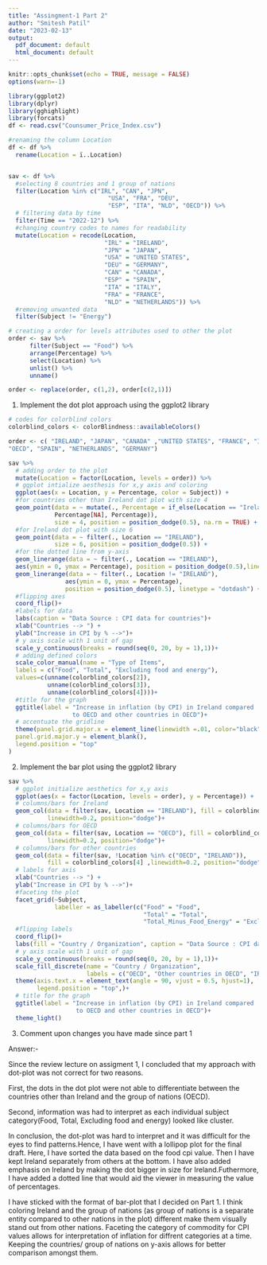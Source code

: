 ```yaml
---
title: "Assingment-1 Part 2"
author: "Smitesh Patil"
date: "2023-02-13"
output:
  pdf_document: default
  html_document: default
---
```


```r
knitr::opts_chunk$set(echo = TRUE, message = FALSE)
options(warn=-1)
```


```r
library(ggplot2)
library(dplyr)
library(gghighlight)
library(forcats)
df <- read.csv("Counsumer_Price_Index.csv")

#renaming the column Location
df <- df %>%
  rename(Location = ï..Location)


sav <- df %>%
  #selecting 8 countries and 1 group of nations 
  filter(Location %in% c("IRL", "CAN", "JPN",
                            "USA", "FRA", "DEU",
                            "ESP", "ITA", "NLD", "OECD")) %>%
  # filtering data by time
  filter(Time == "2022-12") %>%
  #changing country codes to names for readability
  mutate(Location = recode(Location, 
                           "IRL" = "IRELAND",
                           "JPN" = "JAPAN",
                           "USA" = "UNITED STATES",
                           "DEU" = "GERMANY",
                           "CAN" = "CANADA",
                           "ESP" = "SPAIN",
                           "ITA" = "ITALY",
                           "FRA" = "FRANCE",
                           "NLD" = "NETHERLANDS")) %>%
  #removing unwanted data
  filter(Subject != "Energy")

# creating a order for levels attributes used to other the plot
order <- sav %>% 
      filter(Subject == "Food") %>%
      arrange(Percentage) %>%
      select(Location) %>%
      unlist() %>%
      unname()

order <- replace(order, c(1,2), order[c(2,1)])
```
1. Implement the dot plot approach using the ggplot2 library

```r

# codes for colorblind colors
colorblind_colors <- colorBlindness::availableColors()

order <- c( "IRELAND", "JAPAN", "CANADA" ,"UNITED STATES", "FRANCE", "ITALY",
"OECD", "SPAIN", "NETHERLANDS", "GERMANY")

sav %>%
  # adding order to the plot
  mutate(Location = factor(Location, levels = order)) %>%
  # ggplot intialize aesthesis for x,y axis and coloring
  ggplot(aes(x = Location, y = Percentage, color = Subject)) +
  #for countries other than Ireland dot plot with size 4
  geom_point(data = ~ mutate(., Percentage = if_else(Location == "Ireland",
             Percentage[NA], Percentage)),
             size = 4, position = position_dodge(0.5), na.rm = TRUE) +
  #for Ireland dot plot with size 6
  geom_point(data = ~ filter(., Location == "IRELAND"),
             size = 6, position = position_dodge(0.5)) +
  #for the dotted line from y-axis
  geom_linerange(data = ~ filter(., Location == "IRELAND"),
  aes(ymin = 0, ymax = Percentage), position = position_dodge(0.5),linetype = "dotdash") +
  geom_linerange(data = ~ filter(., Location != "IRELAND"),
                aes(ymin = 0, ymax = Percentage),
                position = position_dodge(0.5), linetype = "dotdash") +
  #flipping axes
  coord_flip()+
  #labels for data
  labs(caption = "Data Source : CPI data for countries")+
  xlab("Countries --> ") +
  ylab("Increase in CPI by % -->")+
  # y axis scale with 1 unit of gap
  scale_y_continuous(breaks = round(seq(0, 20, by = 1),1))+
  # adding defined colors
  scale_color_manual(name = "Type of Items",
  labels = c("Food", "Total", "Excluding food and energy"),
  values=c(unname(colorblind_colors[2]),
           unname(colorblind_colors[3]),
           unname(colorblind_colors[4])))+
  #title for the graph
  ggtitle(label = "Increase in inflation (by CPI) in Ireland compared
                  to OECD and other countries in OECD")+
  # accentuate the gridline
  theme(panel.grid.major.x = element_line(linewidth =.01, color="black"),
  panel.grid.major.y = element_blank(),
  legend.position = "top"
)
```
2. Implement the bar plot using the ggplot2 library

```r
sav %>%
  # ggplot initialize aesthetics for x,y axis 
  ggplot(aes(x = factor(Location, levels = order), y = Percentage)) +
  # columns/bars for Ireland
  geom_col(data = filter(sav, Location == "IRELAND"), fill = colorblind_colors[2],
           linewidth=0.2, position="dodge")+
  # columns/bars for OECD
  geom_col(data = filter(sav, Location == "OECD"), fill = colorblind_colors[3], 
           linewidth=0.2, position="dodge")+
  # columns/bars for other countries
  geom_col(data = filter(sav, !Location %in% c("OECD", "IRELAND")), 
           fill = colorblind_colors[4] ,linewidth=0.2, position="dodge")+
  # labels for axis
  xlab("Countries --> ") +
  ylab("Increase in CPI by % -->")+
  #faceting the plot
  facet_grid(~Subject, 
             labeller = as_labeller(c("Food" = "Food",
                                      "Total" = "Total",
                                      "Total_Minus_Food_Energy" = "Excluding Food & Expenses")))+
  #flipping labels
  coord_flip()+
  labs(fill = "Country / Organization", caption = "Data Source : CPI data for countries")+
  # y axis scale with 1 unit of gap
  scale_y_continuous(breaks = round(seq(0, 20, by = 1),1))+
  scale_fill_discrete(name = "Country / Organization", 
                      labels = c("OECD", "Other countries in OECD", "IRELAND")) + 
  theme(axis.text.x = element_text(angle = 90, vjust = 0.5, hjust=1), 
        legend.position = "top",)+
  # title for the graph
  ggtitle(label = "Increase in inflation (by CPI) in Ireland compared 
                   to OECD and other countries in OECD")+
  theme_light()
```


3. Comment upon changes you have made since part 1

Answer:-

Since the review lecture on assigment 1, I concluded that my approach with dot-plot 
was not correct for two reasons.

First, the dots in the dot plot were not able to differentiate between the countries
other than Ireland and the group of nations (OECD).

Second, information was had to interpret as each individual subject category(Food, Total,
Excluding food and energy) looked like cluster.

In conclusion, the dot-plot was hard to interpret and it was difficult for the eyes 
to find patterns.Hence, I have went with a lollipop plot for the final draft. Here, 
I have sorted the data based on the food cpi value. Then I have kept Ireland separately 
from others at the bottom. I have also added emphasis on Ireland by making the dot bigger 
in size for Ireland.Futhermore, I have added a dotted line that would aid the viewer in 
measuring the value of percentages.

I have sticked with the format of bar-plot that I decided on Part 1. I think coloring
Ireland and the group of nations (as group of nations is a separate entity compared 
to other nations in the plot) different make them visually stand out from other
nations. Faceting the category of commodity for CPI values allows for interpretation 
of inflation for diffrent categories at a time. Keeping the countries/ group of nations
on y-axis allows for better comparison amongst them.
